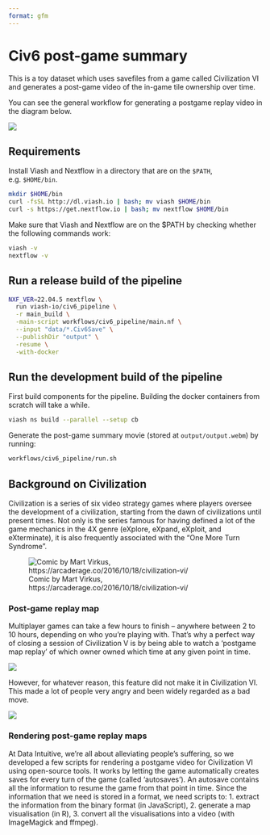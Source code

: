 ```yaml
---
format: gfm
---
```


# Civ6 post-game summary

This is a toy dataset which uses savefiles from a game called Civilization VI and generates a post-game video of the in-game tile ownership over time.

You can see the general workflow for generating a postgame replay video
in the diagram below.

![](docs/images/workflow.png)

## Requirements

Install Viash and Nextflow in a directory that are on the `$PATH`, e.g. `$HOME/bin`.

```bash
mkdir $HOME/bin
curl -fsSL http://dl.viash.io | bash; mv viash $HOME/bin
curl -s https://get.nextflow.io | bash; mv nextflow $HOME/bin
```

Make sure that Viash and Nextflow are on the $PATH by checking whether the following commands work:

```bash
viash -v
nextflow -v
```

## Run a release build of the pipeline

```sh
NXF_VER=22.04.5 nextflow \
  run viash-io/civ6_pipeline \
  -r main_build \
  -main-script workflows/civ6_pipeline/main.nf \
  --input "data/*.Civ6Save" \
  --publishDir "output" \
  -resume \
  -with-docker
```

<!-- todo: use an actual release -->


## Run the development build of the pipeline

First build components for the pipeline. Building the docker containers from scratch will take a while.

```bash
viash ns build --parallel --setup cb
```

Generate the post-game summary movie (stored at `output/output.webm`) by running:
```bash
workflows/civ6_pipeline/run.sh
```

## Background on Civilization
Civilization is a series of six video strategy games where players oversee the development of a civilization, starting from the dawn of civilizations until present times. Not only is the series famous for having defined a lot of the game mechanics in the 4X genre (eXplore, eXpand, eXploit, and eXterminate), it is also frequently associated with the "One More Turn Syndrome".

![Comic by Mart Virkus, https://arcaderage.co/2016/10/18/civilization-vi/](docs/images/mart_virkus_every_civilization_game_ever.jpg)

### Post-game replay map
Multiplayer games can take a few hours to finish -- anywhere between 2 to 10 hours, depending on who you're playing with. 
That's why a perfect way of closing a session of Civilization V is by being able to watch a 'postgame map replay' of which owner owned which time at any given point in time.

[![](docs/images/civ5_victory_.png)](docs/images/civ5_victory_.webm)

However, for whatever reason, this feature did not make it in Civilization VI. This made a lot of people very angry and been widely regarded as a bad move. <!-- quoting Douglas Adams here -->

![](docs/images/civ6_rant_.png)

### Rendering post-game replay maps

At Data Intuitive, we're all about alleviating people's suffering, so we developed a few scripts for rendering a postgame video for Civilization VI using open-source tools. 
It works by letting the game automatically creates saves for every turn of the game (called 'autosaves'). An autosave contains all the information to resume the game from that point in time.
Since the information that we need is stored in a format, we need scripts to: 1. extract the information from the binary format (in JavaScript), 2. generate a map visualisation (in R), 3. convert all the visualisations into a video (with ImageMagick and ffmpeg).
